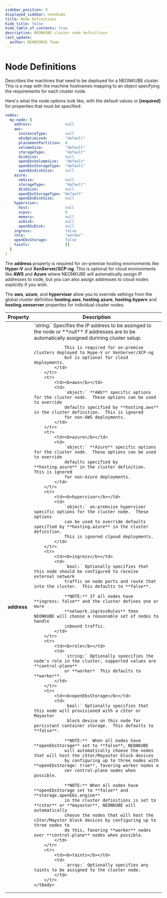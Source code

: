 ```yaml
---
sidebar_position: 9
displayed_sidebar: neonkube
title: Node Definitions
hide_title: false
hide_table_of_contents: true
description: NEONKUBE cluster node definitions
last_update:
  author: NEONFORGE Team
---
```



# Node Definitions

Describes the machines that need to be deployed for a NEONKUBE cluster.
This is a map with the machine hostnames mapping to an object specifying
the requirements for each cluster node.

Here's what the node options look like, with the default values
or **[required]** for properties that must be specified:

```yaml
nodes:
  my-node: {
    address:               null
    aws:
      instanceType:        null
      ebsOptimized:        "default"
      placementPartition:  0
      volumeSize:          "default"
      storageType:         "default"
      diskSize:            null
      openEbsVolumeSize:   "default"
      openEbsStorageType:  "default"
      openEbsdiskSize:     null
    azure:
      vmSize:              null
      storageType:         "default"
      diskSize:            null
      openEbsStorageType: "default"
      openEbsDiskSize:     null
    hypervisor:
      host:                null
      vcpus:               0
      memory:              null
      osDisk:              null
      openEbsDisk:         null
    ingress:               false
    role:                  "worker"
    openEbsStorage:        false
    taints:                []
  }
}
```

The **address** property is required for on-premise hosting environments like **Hyper-V**
and **XenServer/XCP-ng**.  This is optional for cloud environments like **AWS** and **Azure**
where NEONKUBE will automatically assign IP addresses to node, but you can also assign
addresses to cloud nodes explicitly if you wish.

The **aws**, **azure**, and **hypervisor** allow you to override settings from the global 
cluster definition **hosting.aws**, **hosting.azure**, **hosting.hyperv** and **hosting.xenserver**
properties for individual cluster nodes.

<table>
    <thead>
        <th>Property</th>
        <th>Description</th>
    </thead>
    <tbody>
        <tr>
            <td><b>address</b></td>
            <td>
                `string:` Specifies the IP address to be assinged to the node or **null** if addresses are
                to be automatically assigned durining cluster setup.

                This is required for on-premise clusters deployed to Hype-V or XenServer/XCP-ng
                but is optional for cloud deployments.
            </td>
        </tr>
        <tr>
            <td><b>aws</b></td>
            <td>
                `object:` **AWS** specific options for the cluster node.  These options can be used to override
                defaults specified by **hosting.aws** in the cluster definition.  This is ignored
                for non-AWS deployments.
            </td>
        </tr>
        <tr>
            <td><b>azure</b></td>
            <td>
                `object:` **Azure** specific options for the cluster node.  These options can be used to override
                defaults specified by **hosting.azure** in the cluster definition.  This is ignored
                for non-Azure deployments.
            </td>
        </tr>
        <tr>
            <td><b>hypervisor</b></td>
            <td>
                `object:` on-premsise hypervisor specific options for the cluster node.  These options 
                can be used to override defaults specified by **hosting.azure** in the cluster definition.
                This is ignored clpoud deployments.
            </td>
        </tr>
        <tr>
            <td><b>ingress</b></td>
            <td>
                `bool:` Optionally specifies that this node should be configured to receive external network
                traffic on node ports and route that into the cluster.  This defaults to **false**.

                **NOTE:** If all nodes have **ingress: false** and the cluster defines one or more 
                **network.ingressRules** then NEONKUBE will choose a reasonable set of nodes to handle
                inbound traffic.
            </td>
        </tr>
        <tr>
            <td><b>role</b></td>
            <td>
                `string:` Optionally spoecifies the node's role in the cluster, supported values are **control-plane**
                or **worker*  This defaults to **worker**.
            </td>
        </tr>
        <tr>
            <td><b>openEbsStorage</b></td>
            <td>
                `bool:` Optionally specifies that this node will provisioned with a cStor or Mayastor
                 block device on this node for persistant container storage.  This defaults to **false**.
                
                **NOTE:**  When all nodes have **openEbsStorage** set to **false**, NEONKUBE 
                will automatically choose the nodes that will host the cStor/Mayastor block devices 
                by configuring up to three nodes with **openEbsStorage: true**, favoring worker nodes o
                ver control-plane nodes when possible.

                **NOTE:** When all nodes have **openEbsStorage set to **false** and **storage.openEbs.engine**
                in the cluster definitions is set to **cstor** or **mayastor**, NEONKUBE will automatically
                choose the nodes that will host the cStor/Maystor block devices by configuring up to three nodes to 
                do this, favoring **worker** nodes over **control-plane** nodes when possible.
            </td>
        </tr>
        <tr>
            <td><b>taints</b></td>
            <td>
                `array:` Optionally specifies any taints to be assigned to the cluster node.
            </td>
        </tr>
    </tbody>
</table>
